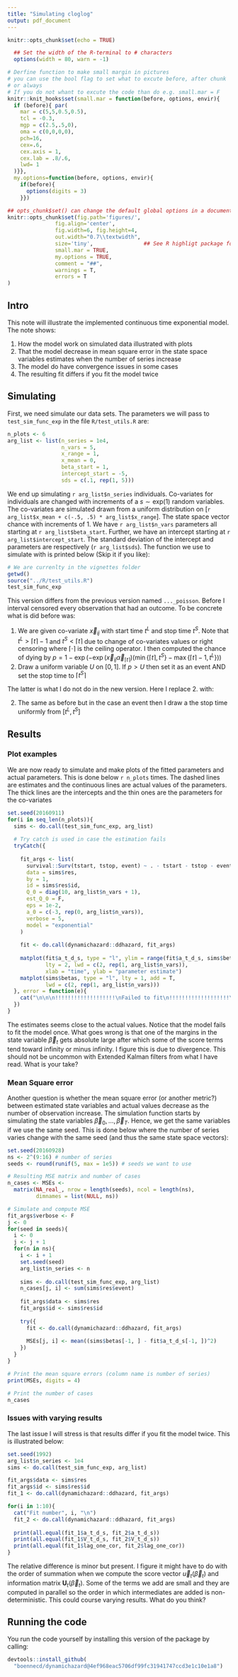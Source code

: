 ```yaml
---
title: "Simulating cloglog"
output: pdf_document
---
```


```r
knitr::opts_chunk$set(echo = TRUE)

  ## Set the width of the R-terminal to # characters
  options(width = 80, warn = -1)

# Derfine function to make small margin in pictures
# you can use the bool flag to set what to excute before, after chunk 
# or always
# If you do not whant to excute the code than do e.g. small.mar = F
knitr::knit_hooks$set(small.mar = function(before, options, envir){
  if (before){ par(
    mar = c(5,5,0.5,0.5), 
    tcl = -0.3, 
    mgp = c(2.5,.5,0), 
    oma = c(0,0,0,0),
    pch=16,
    cex=.6,
    cex.axis = 1,
    cex.lab = .8/.6,
    lwd= 1
  )}},
  my.options=function(before, options, envir){
    if(before){
      options(digits = 3)
    }})

## opts_chunk$set() can change the default global options in a document (e.g. put this in a code chunk
knitr::opts_chunk$set(fig.path='figures/',
               fig.align='center',
               fig.width=6, fig.height=4,
               out.width="0.7\\textwidth",
               size='tiny',                ## See R highligt package for possible values (https://cran.r-project.org/web/packages/highlight/highlight.pdf)
               small.mar = TRUE,
               my.options = TRUE,
               comment = "##", 
               warnings = T,
               errors = T
)
```

## Intro 
This note will illustrate the implemented continuous time exponential model. The note shows:

1. How the model work on simulated data illustrated with plots
2. That the model decrease in mean square error in the state space variables estimates when the number of series increase
3. The model do have convergence issues in some cases 
4. The resulting fit differs if you fit the model twice

## Simulating

First, we need simulate our data sets. The parameters we will pass to `test_sim_func_exp` in the file `R/test_utils.R` are:

```r
n_plots <- 6
arg_list <- list(n_series = 1e4, 
                 n_vars = 5, 
                 x_range = 1, 
                 x_mean = 0, 
                 beta_start = 1,
                 intercept_start = -5, 
                 sds = c(.1, rep(1, 5)))
```

We end up simulating `r arg_list$n_series` individuals. Co-variates for individuals are changed with increments of a $s\sim \text{exp}(1)$ random variables. The co-variates are simulated drawn from a uniform distribution on [`r arg_list$x_mean + c(-.5, .5) * arg_list$x_range`]. The state space vector chance with increments of 1. We have `r arg_list$n_vars` parameters all starting at `r arg_list$beta_start`. Further, we have an intercept starting at `r arg_list$intercept_start`. The standard deviation of the intercept and parameters are respectively (`r arg_list$sds`). The function we use to simulate with is printed below (Skip it if you like):

```r
# We are currenlty in the vignettes folder
getwd()
source("../R/test_utils.R")
test_sim_func_exp
```

This version differs from the previous version named `..._poisson`. Before I interval censored every observation that had an outcome. To be concrete what is did before was:

1. We are given co-variate $\vec{x}_{ij}$ with start time $t^L$ and stop time $t^S$. Note that $t^L > \lceil t \rceil - 1$ and $t^S < \lceil t \rceil$ due to change of co-variates values or right censoring where $\lceil \cdot \rceil$ is the ceiling operator. I then computed the chance of dying by $p = 1 - \exp (- \exp(\vec{x}_{ij}\vec{\alpha}_{\lceil t \rceil})(\min\{\lceil t \rceil, t^S\} - \max\{\lceil t \rceil - 1, t^L\}))$
2. Draw a uniform variable $U$ on $[0, 1]$. If $p>U$ then set it as an event AND set the stop time to $\lceil t^S \rceil$

The latter is what I do not do in the new version. Here I replace 2. with: 

2. The same as before but in the case an event then I draw a the stop time uniformly from $[t^L, t^S]$


## Results
### Plot examples
We are now ready to simulate and make plots of the fitted parameters and actual parameters. This is done below `r n_plots` times. The dashed lines are estimates and the continuous lines are actual values of the parameters. The thick lines are the intercepts and the thin ones are the parameters for the co-variates



```r
set.seed(20160911)
for(i in seq_len(n_plots)){
  sims <- do.call(test_sim_func_exp, arg_list)
  
  # Try catch is used in case the estimation fails
  tryCatch({  
    
    fit_args <- list(
      survival::Surv(tstart, tstop, event) ~ . - tstart - tstop - event - id, 
      data = sims$res, 
      by = 1,
      id = sims$res$id,
      Q_0 = diag(10, arg_list$n_vars + 1),
      est_Q_0 = F, 
      eps = 1e-2,
      a_0 = c(-3, rep(0, arg_list$n_vars)),
      verbose = 5,
      model = "exponential"
    )
    
    fit <- do.call(dynamichazard::ddhazard, fit_args)
    
    matplot(fit$a_t_d_s, type = "l", ylim = range(fit$a_t_d_s, sims$betas), 
            lty = 2, lwd = c(2, rep(1, arg_list$n_vars)),
            xlab = "time", ylab = "parameter estimate")
    matplot(sims$betas, type = "l", lty = 1, add = T,
            lwd = c(2, rep(1, arg_list$n_vars)))
  }, error = function(e){
    cat("\n\n\n!!!!!!!!!!!!!!!!!!!\nFailed to fit\n!!!!!!!!!!!!!!!!!!!\n")
  })
}
```

The estimates seems close to the actual values. Notice that the model fails to fit the model once. What goes wrong is that one of the margins in the state variable $\vec{\beta}_t$ gets absolute large after which some of the score terms tend toward infinity or minus infinity. I figure this is due to divergence. This should not be uncommon with Extended Kalman filters from what I have read. What is your take?

### Mean Square error
Another question is whether the mean square error (or another metric?) between estimated state variables and actual values decrease as the number of observation increase. The simulation function starts by simulating the state variables $\vec{\beta}_0, \dots, \vec{\beta}_T$. Hence, we get the same variables if we use the same seed. This is done below where the number of series varies change with the same seed (and thus the same state space vectors):

```r
set.seed(20160928)
ns <- 2^(9:16) # number of series
seeds <- round(runif(5, max = 1e5)) # seeds we want to use

# Resulting MSE matrix and number of cases
n_cases <- MSEs <- 
  matrix(NA_real_, nrow = length(seeds), ncol = length(ns),
         dimnames = list(NULL, ns))

# Simulate and compute MSE
fit_args$verbose <- F
j <- 0
for(seed in seeds){
  i <- 0
  j <- j + 1
  for(n in ns){
    i <- i + 1
    set.seed(seed)
    arg_list$n_series <- n
    
    sims <- do.call(test_sim_func_exp, arg_list)
    n_cases[j, i] <- sum(sims$res$event)
    
    fit_args$data <- sims$res
    fit_args$id <- sims$res$id
    
    try({
      fit <- do.call(dynamichazard::ddhazard, fit_args)
      
      MSEs[j, i] <- mean((sims$betas[-1, ] - fit$a_t_d_s[-1, ])^2)
    })
  }
}

# Print the mean square errors (column name is number of series) 
print(MSEs, digits = 4)

# Print the number of cases
n_cases
```

### Issues with varying results
The last issue I will stress is that results differ if you fit the model twice. This is illustrated below:

```r
set.seed(1992)
arg_list$n_series <- 1e4
sims <- do.call(test_sim_func_exp, arg_list)

fit_args$data <- sims$res
fit_args$id <- sims$res$id
fit_1 <- do.call(dynamichazard::ddhazard, fit_args)

for(i in 1:10){
  cat("Fit number", i, "\n")
  fit_2 <- do.call(dynamichazard::ddhazard, fit_args)
  
  print(all.equal(fit_1$a_t_d_s, fit_2$a_t_d_s))
  print(all.equal(fit_1$V_t_d_s, fit_2$V_t_d_s))
  print(all.equal(fit_1$lag_one_cor, fit_2$lag_one_cor))
}
```

The relative difference is minor but present. I figure it might have to do with the order of summation when we compute the score vector $\vec{u}_t(\vec{\beta}_t)$ and information matrix $\mathbf{U}_t(\vec{\beta}_t)$. Some of the terms we add are small and they are computed in parallel so the order in which intermediates are added is non-deterministic. This could course varying results. What do you think?

## Running the code

You run the code yourself by installing this version of the package by calling:

```r
devtools::install_github(
  "boennecd/dynamichazard@4ef968eac5706df99fc31941747ccd3e1c10e1a8")
```
